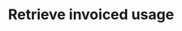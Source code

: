 ---
openapi: "GET /analytics/invoiced_usage"
authMethod: "bearer"
title: "Retrieve invoiced usage"
---